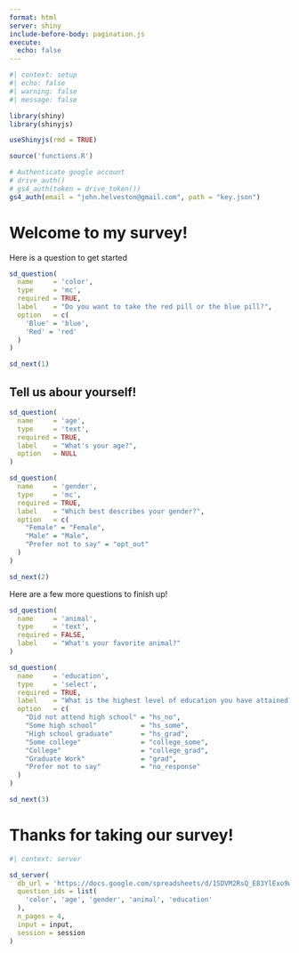 ```yaml
---
format: html
server: shiny
include-before-body: pagination.js
execute: 
  echo: false
---
```


```r
#| context: setup
#| echo: false
#| warning: false
#| message: false

library(shiny)
library(shinyjs)

useShinyjs(rmd = TRUE)

source('functions.R')

# Authenticate google account
# drive_auth()
# gs4_auth(token = drive_token())
gs4_auth(email = "john.helveston@gmail.com", path = "key.json")
```

::: {#page-1}

# Welcome to my survey! 

Here is a question to get started 

```r
sd_question(
  name     = 'color',
  type     = 'mc',
  required = TRUE,
  label    = "Do you want to take the red pill or the blue pill?",
  option   = c(
    'Blue' = 'blue', 
    'Red' = 'red'
  )
)

sd_next(1)
```

:::

::: {#page-2}

## Tell us abour yourself!

```r
sd_question(
  name     = 'age',
  type     = 'text',
  required = TRUE,
  label    = "What's your age?",
  option   = NULL
)

sd_question(
  name     = 'gender',
  type     = 'mc',
  required = TRUE,
  label    = "Which best describes your gender?",
  option   = c(
    "Female" = "Female",
    "Male" = "Male",
    "Prefer not to say" = "opt_out"
  )
)

sd_next(2)
```

:::

::: {#page-3}

Here are a few more questions to finish up! 

```r
sd_question(
  name     = 'animal',
  type     = 'text',
  required = FALSE,
  label    = "What's your favorite animal?"
)

sd_question(
  name     = 'education',
  type     = 'select',
  required = TRUE,
  label    = "What is the highest level of education you have attained?",
  option   = c(
    "Did not attend high school" = "hs_no",
    "Some high school"           = "hs_some",
    "High school graduate"       = "hs_grad",
    "Some college"               = "college_some",
    "College"                    = "college_grad",
    "Graduate Work"              = "grad",
    "Prefer not to say"          = "no_response"
  )
)

sd_next(3)
```

:::

::: {#page-4}

# Thanks for taking our survey!

:::

```r
#| context: server

sd_server(
  db_url = 'https://docs.google.com/spreadsheets/d/1SDVM2RsQ_E83YlExo9wEodabdh9_kbKTAocawjUI2eE/edit?usp=sharing', 
  question_ids = list(
    'color', 'age', 'gender', 'animal', 'education'
  ),
  n_pages = 4,
  input = input, 
  session = session
)
```

